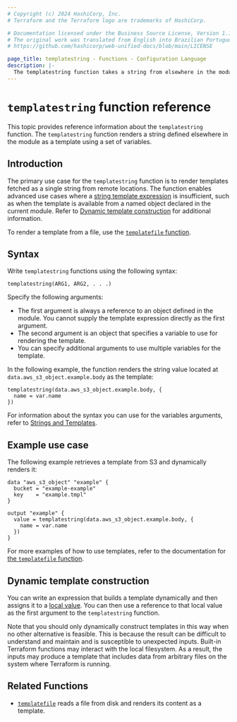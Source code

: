```yaml
---
# Copyright (c) 2024 HashiCorp, Inc.
# Terraform and the Terraform logo are trademarks of HashiCorp.

# Documentation licensed under the Business Source License, Version 1.1.
# The original work was translated from English into Brazilian Portuguese.
# https://github.com/hashicorp/web-unified-docs/blob/main/LICENSE

page_title: templatestring - Functions - Configuration Language
description: |-
  The templatestring function takes a string from elsewhere in the module and renders its content as a template using a supplied set of template variables.
---
```


# `templatestring` function reference

This topic provides reference information about the `templatestring` function. The `templatestring` function renders a string defined elsewhere in the module as a template using a set of variables.

## Introduction

The primary use case for the `templatestring` function is to render templates fetched as a single string from remote locations. The function enables advanced use cases where a [string template expression](/terraform/language/expressions/strings#string-templates) is insufficient, such as when the template is available from a named object declared in the current module. Refer to [Dynamic template construction](#dynamic-template-construction) for additional information.

To render a template from a file, use the [`templatefile` function](/terraform/language/functions/templatefile).

## Syntax

Write `templatestring` functions using the following syntax:

```hcl
templatestring(ARG1, ARG2, . . .)
```

Specify the following arguments:

- The first argument is always a reference to an object defined in the module. You cannot supply the template expression directly as the first argument.
- The second argument is an object that specifies a variable to use for rendering the template.
- You can specify additional arguments to use multiple variables for the template.

In the following example, the function renders the string value located at `data.aws_s3_object.example.body` as the template:

```hcl
templatestring(data.aws_s3_object.example.body, {
  name = var.name
})
```

For information about the syntax you can use for the variables arguments, refer to [Strings and Templates](/terraform/language/expressions/strings).

## Example use case

The following example retrieves a template from S3 and dynamically renders it:

```hcl
data "aws_s3_object" "example" {
  bucket = "example-example"
  key    = "example.tmpl"
}

output "example" {
  value = templatestring(data.aws_s3_object.example.body, {
    name = var.name
  })
}
```

For more examples of how to use templates, refer to the documentation for [the `templatefile` function](/terraform/language/functions/templatefile#Examples).

## Dynamic template construction

You can write an expression that builds a template dynamically and then assigns it to a [local value](/terraform/language/values/locals). You can then use a reference to that local value as the first argument to the `templatestring` function.

Note that you should only dynamically construct templates in this way when no other alternative is feasible. This is because the result can be difficult to understand and maintain and is susceptible to unexpected inputs. Built-in Terraform functions may interact with the local filesystem. As a result, the inputs may produce a template that includes data from arbitrary files on the system where Terraform is running.

## Related Functions

* [`templatefile`](/terraform/language/functions/templatefile) reads a file from disk and renders its content as a template.
